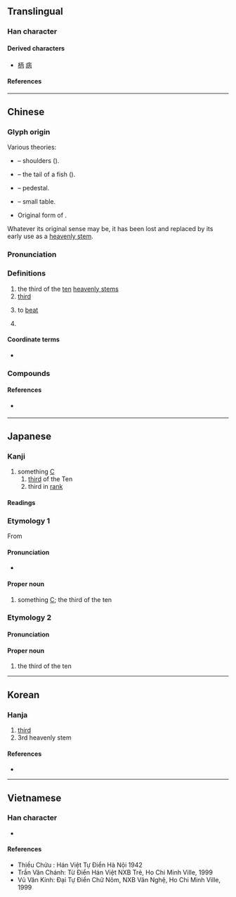 {{character info/new}}
==Translingual==
{{stroke order|type=animate}}

===Han character===
{{Han char|rn=1|rad=一|as=04|sn=5|four=10227|canj=MOB|ids=⿱一内}}

====Derived characters====
* [[柄]] [[病]]

====References====
{{Han ref|kx=0078.020|dkj=00035|dj=0156.040|hdz=10016.030|uh=4E19}}

----

==Chinese==
{{zh-forms}}

===Glyph origin===
{{Han etym}}

Various theories:
* {{liushu|p}} – shoulders (''{{w|Shuowen}}'').
* {{liushu|p}} – the tail of a fish (''{{w|Erya}}'').
* {{liushu|p}} – pedestal.
* {{liushu|p}} – small table.
* Original form of {{och-l|柄}}.

Whatever its original sense may be, it has been lost and replaced by its early use as a [[heavenly stem]].

===Pronunciation===
{{zh-pron
|m=bǐng
|m-s=
|c=bing2
|c-t=
|g=
|h=pfs=piáng
|j=
|mb=
|md=
|mn=piáⁿ/péng
|mn_note=piáⁿ - vernacular; péng - literary
|mn-t=bian2
|w=
|x=
|mc=y
|oc=y
|ma=Zh-bing.ogg
|cat=v,a
}}

===Definitions===
{{zh-hanzi}}

# the third of the [[ten]] [[heavenly stem]]s
# [[third]]
# {{lb|zh|Cantonese|slang}} to [[beat]]
# {{surname|zh}}

====Coordinate terms====
* {{list:heavenly stems/zh}}

===Compounds===
{{zh-der|丙型肝炎|丙肝}}

====References====
* {{qualifier|Min Nan}} {{thcwd|1304}}

{{zh-cat|Intermediate}}

----

==Japanese==

===Kanji===
{{ja-kanji|grade=c|rs=一04}}

# something [[C]]
## [[third]] of the Ten {{w|Celestial stem|Heavenly Stems}}
## third in [[rank]]

====Readings====
{{ja-readings
|goon=ひょう<ひやう
|kanon=へい
|kun=ひのえ-
}}

===Etymology 1===
{{ja-kanjitab|へい|yomi=o}}
{{wp|lang=ja}}
From {{der|ja|ltc|丙|tr=pjæng<sup>X</sup>|sort=へい}}

====Pronunciation====
{{ja-pron|acc=1|y=ko|へい}}
* {{hmp|ja|へい|ヘイ|平|兵|瓶|聘|幣|弊|炳|sort=へい}}

====Proper noun====
{{ja-pos|proper|へい}}

# something [[C]]; the third of the ten {{w|Celestial stem|Heavenly Stems}}

===Etymology 2===
{{ja-kanjitab|ひのえ|yomi=k}}
{{com|ja|火|の|兄|tr1=Hi|t1={{w|Fire (Wu Xing)|Fire}}|pos1=one of the {{w|Wu Xing|Five Elements}}|tr2=no|pos2=attributive marker|tr3=e|t3=[[elder brother]]|sort=ひのえ}}

====Pronunciation====
{{ja-pron|acc=0|y=k|ひのえ}}

====Proper noun====
{{ja-pos|proper|ひのえ}}

# the third of the ten {{w|Celestial stem|Heavenly Stems}}

{{cln|ja|words with multiple readings}}
{{topics|ja|Heavenly Stems|sort=へい}}

----

==Korean==

===Hanja===
{{ko-hanja|hangeul=병|rv=byeong|mr=pyŏng|eumhun=남녘|ehrv=namnyeok|ehmr=namnyǒk'|ehy=}}

# [[third]]
# 3rd heavenly stem

====References====
* {{Hanja ref|nav=9538}}

----

==Vietnamese==

===Han character===
{{vi-readings|reading=[[bính]], [[biếng]]|rs=一04}}
* {{rfdef|vi|sort=一04}}

====References====
* Thiều Chửu : Hán Việt Tự Điển Hà Nội 1942
* Trần Văn Chánh: Từ Điển Hán Việt NXB Trẻ, Ho Chi Minh Ville, 1999
* Vũ Văn Kính: Đại Tự Điển Chữ Nôm, NXB Văn Nghệ, Ho Chi Minh Ville, 1999
